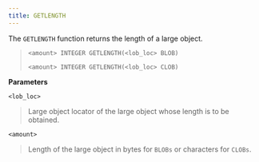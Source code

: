 ```yaml
---
title: GETLENGTH
---
```


The `GETLENGTH` function returns the length of a large object.

> `<amount> INTEGER GETLENGTH(<lob_loc> BLOB)`
> 
> `<amount> INTEGER GETLENGTH(<lob_loc> CLOB)`

**Parameters**

`<lob_loc>`

> Large object locator of the large object whose length is to be
> obtained.

`<amount>`

> Length of the large object in bytes for `BLOBs` or characters for
> `CLOBs`.
